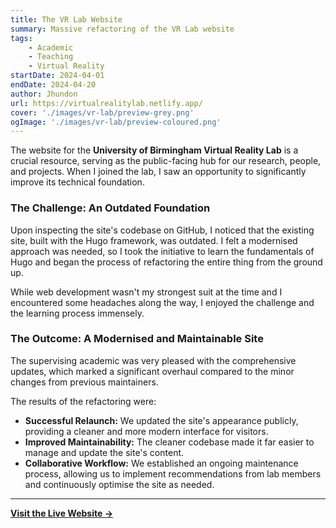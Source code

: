 ```yaml
---
title: The VR Lab Website
summary: Massive refactoring of the VR Lab website
tags:
    - Academic
    - Teaching
    - Virtual Reality
startDate: 2024-04-01
endDate: 2024-04-20
author: Jhundon
url: https://virtualrealitylab.netlify.app/
cover: './images/vr-lab/preview-grey.png'
ogImage: './images/vr-lab/preview-coloured.png'
---
```


The website for the **University of Birmingham Virtual Reality Lab** is a crucial resource, serving as the public-facing hub for our research, people, and projects. When I joined the lab, I saw an opportunity to significantly improve its technical foundation.

### The Challenge: An Outdated Foundation

Upon inspecting the site's codebase on GitHub, I noticed that the existing site, built with the Hugo framework, was outdated. I felt a modernised approach was needed, so I took the initiative to learn the fundamentals of Hugo and began the process of refactoring the entire thing from the ground up.

While web development wasn't my strongest suit at the time and I encountered some headaches along the way, I enjoyed the challenge and the learning process immensely.

### The Outcome: A Modernised and Maintainable Site

The supervising academic was very pleased with the comprehensive updates, which marked a significant overhaul compared to the minor changes from previous maintainers.

The results of the refactoring were:
* **Successful Relaunch:** We updated the site's appearance publicly, providing a cleaner and more modern interface for visitors.
* **Improved Maintainability:** The cleaner codebase made it far easier to manage and update the site's content.
* **Collaborative Workflow:** We established an ongoing maintenance process, allowing us to implement recommendations from lab members and continuously optimise the site as needed.

---

**[Visit the Live Website &rarr;](https://virtualrealitylab.netlify.app/)**